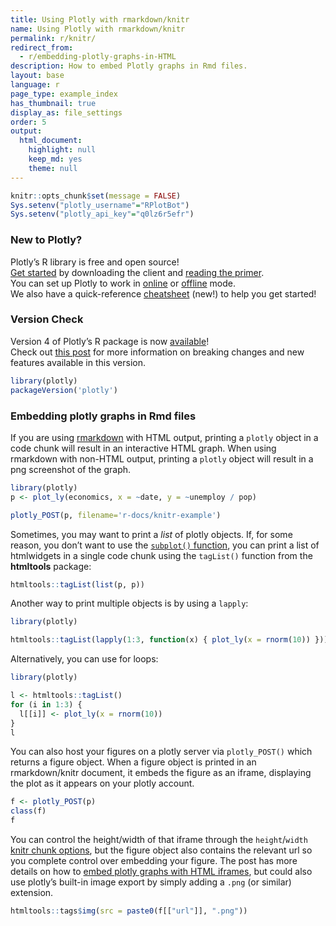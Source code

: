 ```yaml
---
title: Using Plotly with rmarkdown/knitr
name: Using Plotly with rmarkdown/knitr
permalink: r/knitr/
redirect_from:
  - r/embedding-plotly-graphs-in-HTML
description: How to embed Plotly graphs in Rmd files.
layout: base
language: r
page_type: example_index
has_thumbnail: true
display_as: file_settings
order: 5
output:
  html_document:
    highlight: null
    keep_md: yes
    theme: null
---
```


```r
knitr::opts_chunk$set(message = FALSE)
Sys.setenv("plotly_username"="RPlotBot")
Sys.setenv("plotly_api_key"="q0lz6r5efr")
```
### New to Plotly?

Plotly's R library is free and open source!<br>
[Get started](https://plot.ly/r/getting-started/) by downloading the client and [reading the primer](https://plot.ly/r/getting-started/).<br>
You can set up Plotly to work in [online](https://plot.ly/r/getting-started/#hosting-graphs-in-your-online-plotly-account) or [offline](https://plot.ly/r/offline/) mode.<br>
We also have a quick-reference [cheatsheet](https://images.plot.ly/plotly-documentation/images/r_cheat_sheet.pdf) (new!) to help you get started!

### Version Check

Version 4 of Plotly's R package is now [available](https://plot.ly/r/getting-started/#installation)!<br>
Check out [this post](http://moderndata.plot.ly/upgrading-to-plotly-4-0-and-above/) for more information on breaking changes and new features available in this version.
```r
library(plotly)
packageVersion('plotly')
```

### Embedding plotly graphs in Rmd files

If you are using [rmarkdown](http://rmarkdown.rstudio.com/) with HTML output, printing a `plotly` object in a code chunk will result in an interactive HTML graph. When using rmarkdown with non-HTML output, printing a `plotly` object will result in a png screenshot of the graph.

```r
library(plotly)
p <- plot_ly(economics, x = ~date, y = ~unemploy / pop)
```

```r
plotly_POST(p, filename='r-docs/knitr-example')
```

Sometimes, you may want to print a _list_ of plotly objects. If, for some reason, you don't want to use the [`subplot()` function](https://plot.ly/r/subplots/), you can print a list of htmlwidgets in a single code chunk using the `tagList()` function from the **htmltools** package:

```r
htmltools::tagList(list(p, p))
```

Another way to print multiple objects is by using a `lapply`:

```r
library(plotly)

htmltools::tagList(lapply(1:3, function(x) { plot_ly(x = rnorm(10)) }))
```

Alternatively, you can use for loops:

```r
library(plotly)

l <- htmltools::tagList()
for (i in 1:3) {
  l[[i]] <- plot_ly(x = rnorm(10))
}
l
```

You can also host your figures on a plotly server via `plotly_POST()` which returns a figure object. When a figure object is printed in an rmarkdown/knitr document, it embeds the figure as an iframe, displaying the plot as it appears on your plotly account.

```r
f <- plotly_POST(p)
class(f)
f
```

You can control the height/width of that iframe through the `height`/`width` [knitr chunk options](http://yihui.name/knitr/options/), but the figure object also contains the relevant url so you complete control over embedding your figure. The post has more details on how to [embed plotly graphs with HTML iframes](http://help.plot.ly/embed-graphs-in-websites/), but could also use plotly's built-in image export by simply adding a `.png` (or similar) extension.

```r
htmltools::tags$img(src = paste0(f[["url"]], ".png"))
```

